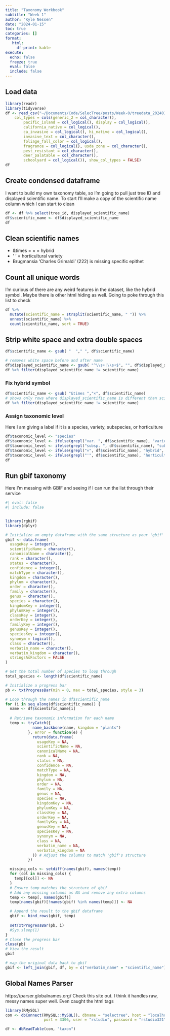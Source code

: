 ```yaml
---
title: "Taxonomy Workbook"
subtitle: "Week 1"
author: "Kyle Nessen"
date: "2024-01-15"
toc: true
categories: []
format: 
   html:
     df-print: kable
execute:
  echo: false
  freeze: true
  eval: false
  include: false
---
```


## Load data

```r
library(readr)
library(tidyverse)
df <- read_csv("~/Documents/Code/SelecTree/posts/Week-0/treedata_20240103.csv", 
    col_types = cols(generic_2 = col_character(), 
        pacific_island = col_logical(), display = col_logical(), 
        california_native = col_logical(), 
        ca_invasive = col_logical(), hi_native = col_logical(), 
        invasive_text = col_character(), 
        foliage_fall_color = col_logical(), 
        fragrance = col_logical(), usda_zone = col_character(), 
        pest_resistant = col_character(), 
        deer_palatable = col_character(), 
        schoolyard = col_logical()), show_col_types = FALSE)
df
```

## Create condensed dataframe

I want to build my own taxonomy table, so I'm going to pull just tree ID and displayed scientific name. To start I'll make a copy of the scientific name column which I can start to clean

```r
df <- df %>% select(tree_id, displayed_scientific_name)
df$scientific_name <- df$displayed_scientific_name
df
```

## Clean scientific names

-   &times = × = hybrid
-   ' ' = horticultural variety
-   Brugmansia 'Charles Grimaldi' (222) is missing specific epithet

## Count all unique words

I'm curious of there are any weird features in the dataset, like the hybrid symbol. Maybe there is other html hiding as well. Going to poke through this list to check

```r
df %>% 
  mutate(scientific_name = strsplit(scientific_name, " ")) %>% 
  unnest(scientific_name) %>% 
  count(scientific_name, sort = TRUE)

```

## Strip white space and extra double spaces

```r
df$scientific_name <- gsub( "  "," ", df$scientific_name)

# removes white space before and after name
df$displayed_scientific_name <- gsub( "^\\s+|\\s+$", "", df$displayed_scientific_name)
df %>% filter(displayed_scientific_name != scientific_name)
```

### Fix hybrid symbol

```r
df$scientific_name <- gsub( "&times ","×", df$scientific_name)
# shows only rows where displayed_scientific_name is different than scientific_name
df %>% filter(displayed_scientific_name != scientific_name)

```

### Assign taxonomic level

Here I am giving a label if it is a species, variety, subspecies, or horticulture

```r
df$taxonomic_level <- "species"
df$taxonomic_level <- ifelse(grepl("var. ", df$scientific_name), "variety", df$taxonomic_level)
df$taxonomic_level <- ifelse(grepl("subsp. ", df$scientific_name), "subspecies", df$taxonomic_level)
df$taxonomic_level <- ifelse(grepl("×", df$scientific_name), "hybrid", df$taxonomic_level)
df$taxonomic_level <- ifelse(grepl("'", df$scientific_name), "horticulture", df$taxonomic_level)
df
```

## Run gbif taxonomy

Here I'm messing with GBIF and seeing if I can run the list through their service

```r
#| eval: false
#| include: false


library(rgbif)
library(dplyr)

# Initialize an empty dataframe with the same structure as your 'gbif' data frame
gbif <- data.frame(
  usageKey = integer(), 
  scientificName = character(), 
  canonicalName = character(), 
  rank = character(), 
  status = character(), 
  confidence = integer(), 
  matchType = character(), 
  kingdom = character(), 
  phylum = character(), 
  order = character(), 
  family = character(), 
  genus = character(), 
  species = character(), 
  kingdomKey = integer(), 
  phylumKey = integer(), 
  classKey = integer(), 
  orderKey = integer(), 
  familyKey = integer(), 
  genusKey = integer(), 
  speciesKey = integer(), 
  synonym = logical(), 
  class = character(), 
  verbatim_name = character(), 
  verbatim_kingdom = character(), 
  stringsAsFactors = FALSE
)

# Get the total number of species to loop through
total_species <- length(df$scientific_name)

# Initialize a progress bar
pb <- txtProgressBar(min = 0, max = total_species, style = 3)

# Loop through the names in df$scientific_name
for (i in seq_along(df$scientific_name)) {
  name <- df$scientific_name[i]
  
  # Retrieve taxonomic information for each name
  temp <- tryCatch({
            name_backbone(name, kingdom = "plants")
          }, error = function(e) {
            return(data.frame(
              usageKey = NA, 
              scientificName = NA, 
              canonicalName = NA, 
              rank = NA, 
              status = NA, 
              confidence = NA, 
              matchType = NA, 
              kingdom = NA, 
              phylum = NA, 
              order = NA, 
              family = NA, 
              genus = NA, 
              species = NA, 
              kingdomKey = NA, 
              phylumKey = NA, 
              classKey = NA, 
              orderKey = NA, 
              familyKey = NA, 
              genusKey = NA, 
              speciesKey = NA, 
              synonym = NA, 
              class = NA, 
              verbatim_name = NA, 
              verbatim_kingdom = NA
            )) # Adjust the columns to match 'gbif's structure
          })

  missing_cols <- setdiff(names(gbif), names(temp))
  for (col in missing_cols) {
    temp[[col]] <- NA
  }
  # Ensure temp matches the structure of gbif
  # Add any missing columns as NA and remove any extra columns
  temp <- temp[, names(gbif)]
  temp[names(gbif)[!names(gbif) %in% names(temp)]] <- NA

  # Append the result to the gbif dataframe
  gbif <- bind_rows(gbif, temp)
  
  setTxtProgressBar(pb, i)
  #Sys.sleep(1)
}
# Close the progress bar
close(pb)
# View the result
gbif
```

```r
# map the original data back to gbif
gbif <- left_join(gbif, df, by = c("verbatim_name" = "scientific_name"))
```

## Global Names Parser

https://parser.globalnames.org/ Check this site out. I think it handles raw, messy names super well. Even caught the html tags

```r
library(RMySQL)
con <- dbConnect(RMySQL::MySQL(), dbname = "selectree", host = "localhost", 
                 port = 3306, user = "rstudio", password = "rstudio321")

```

```r
df <- dbReadTable(con, "taxon")

```
